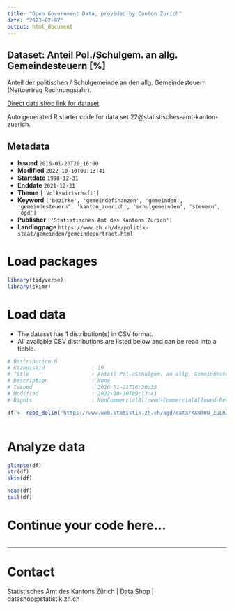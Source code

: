 ```yaml
---
title: "Open Government Data, provided by Canton Zurich"
date: "2023-02-07"
output: html_document
---
```


## Dataset: Anteil Pol./Schulgem. an allg. Gemeindesteuern [%]

Anteil der politischen / Schulgemeinde an den allg. Gemeindesteuern (Nettoertrag Rechnungsjahr).

[Direct data shop link for dataset](https://www.zh.ch/de/politik-staat/opendata.zhweb-noredirect.zhweb-cache.html#/datasets/22@statistisches-amt-kanton-zuerich)

Auto generated R starter code for data set 22@statistisches-amt-kanton-zuerich.

## Metadata

- **Issued** `2016-01-20T20:16:00`
- **Modified** `2022-10-10T09:13:41`
- **Startdate** `1990-12-31`
- **Enddate** `2021-12-31`
- **Theme** `['Volkswirtschaft']`
- **Keyword** `['bezirke', 'gemeindefinanzen', 'gemeinden', 'gemeindesteuern', 'kanton_zuerich', 'schulgemeinden', 'steuern', 'ogd']`
- **Publisher** `['Statistisches Amt des Kantons Zürich']`
- **Landingpage** `https://www.zh.ch/de/politik-staat/gemeinden/gemeindeportraet.html`


# Load packages

```r

library(tidyverse)
library(skimr)

```

# Load data

-   The dataset has 1 distribution(s) in CSV format.
-   All available CSV distributions are listed below and can be read into a tibble.

```r

# Distribution 0
# Ktzhdistid               : 19
# Title                    : Anteil Pol./Schulgem. an allg. Gemeindesteuern [%]
# Description              : None
# Issued                   : 2016-01-21T16:30:35
# Modified                 : 2022-10-10T09:13:41
# Rights                   : NonCommercialAllowed-CommercialAllowed-ReferenceRequired

df <- read_delim('https://www.web.statistik.zh.ch/ogd/data/KANTON_ZUERICH_292.csv')



```

# Analyze data

```r

glimpse(df)
str(df)
skim(df)

head(df)
tail(df)

```

# Continue your code here...

```r

```

------------------------------------------------------------------------

# Contact

Statistisches Amt des Kantons Zürich | Data Shop | datashop@statistik.zh.ch
